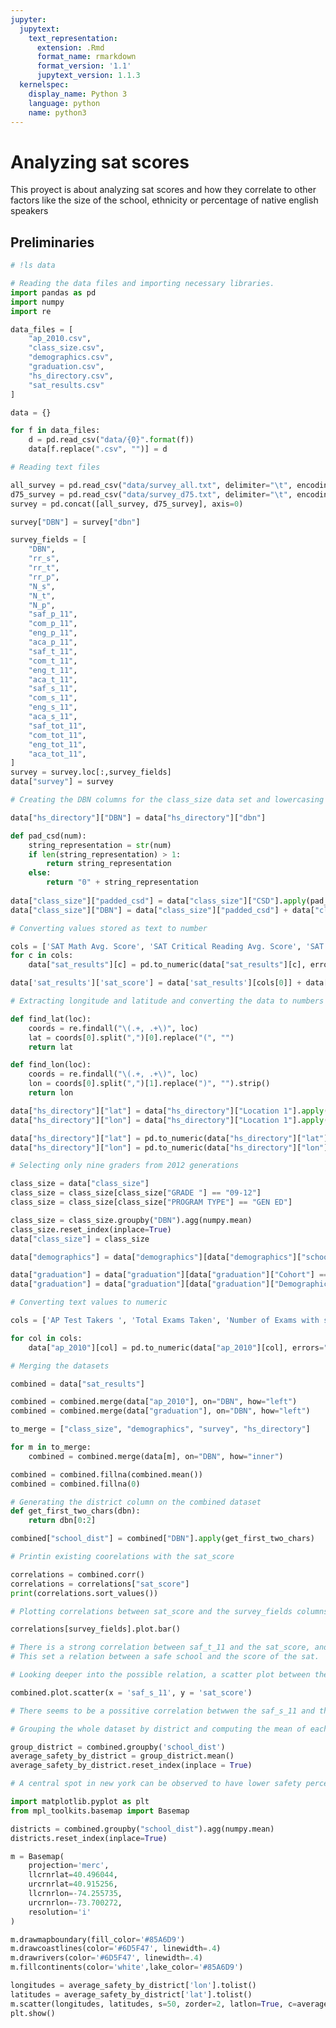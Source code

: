 ```yaml
---
jupyter:
  jupytext:
    text_representation:
      extension: .Rmd
      format_name: rmarkdown
      format_version: '1.1'
      jupytext_version: 1.1.3
  kernelspec:
    display_name: Python 3
    language: python
    name: python3
---
```


# Analyzing sat scores

This proyect is about analyzing sat scores and how they correlate to other factors like the size of the school, ethnicity or percentage of native english speakers


## Preliminaries

```python
# !ls data
```

```python
# Reading the data files and importing necessary libraries.
import pandas as pd
import numpy
import re

data_files = [
    "ap_2010.csv",
    "class_size.csv",
    "demographics.csv",
    "graduation.csv",
    "hs_directory.csv",
    "sat_results.csv"
]

data = {}

for f in data_files:
    d = pd.read_csv("data/{0}".format(f))
    data[f.replace(".csv", "")] = d
```

```python
# Reading text files 

all_survey = pd.read_csv("data/survey_all.txt", delimiter="\t", encoding='windows-1252')
d75_survey = pd.read_csv("data/survey_d75.txt", delimiter="\t", encoding='windows-1252')
survey = pd.concat([all_survey, d75_survey], axis=0)

survey["DBN"] = survey["dbn"]

survey_fields = [
    "DBN", 
    "rr_s", 
    "rr_t", 
    "rr_p", 
    "N_s", 
    "N_t", 
    "N_p", 
    "saf_p_11", 
    "com_p_11", 
    "eng_p_11", 
    "aca_p_11", 
    "saf_t_11", 
    "com_t_11", 
    "eng_t_11", 
    "aca_t_11", 
    "saf_s_11", 
    "com_s_11", 
    "eng_s_11", 
    "aca_s_11", 
    "saf_tot_11", 
    "com_tot_11", 
    "eng_tot_11", 
    "aca_tot_11",
]
survey = survey.loc[:,survey_fields]
data["survey"] = survey

```

```python
# Creating the DBN columns for the class_size data set and lowercasing the name on the hs_directory

data["hs_directory"]["DBN"] = data["hs_directory"]["dbn"]

def pad_csd(num):
    string_representation = str(num)
    if len(string_representation) > 1:
        return string_representation
    else:
        return "0" + string_representation
    
data["class_size"]["padded_csd"] = data["class_size"]["CSD"].apply(pad_csd)
data["class_size"]["DBN"] = data["class_size"]["padded_csd"] + data["class_size"]["SCHOOL CODE"]
```

```python
# Converting values stored as text to number

cols = ['SAT Math Avg. Score', 'SAT Critical Reading Avg. Score', 'SAT Writing Avg. Score']
for c in cols:
    data["sat_results"][c] = pd.to_numeric(data["sat_results"][c], errors="coerce")

data['sat_results']['sat_score'] = data['sat_results'][cols[0]] + data['sat_results'][cols[1]] + data['sat_results'][cols[2]]

```

```python
# Extracting longitude and latitude and converting the data to numbers

def find_lat(loc):
    coords = re.findall("\(.+, .+\)", loc)
    lat = coords[0].split(",")[0].replace("(", "")
    return lat

def find_lon(loc):
    coords = re.findall("\(.+, .+\)", loc)
    lon = coords[0].split(",")[1].replace(")", "").strip()
    return lon

data["hs_directory"]["lat"] = data["hs_directory"]["Location 1"].apply(find_lat)
data["hs_directory"]["lon"] = data["hs_directory"]["Location 1"].apply(find_lon)

data["hs_directory"]["lat"] = pd.to_numeric(data["hs_directory"]["lat"], errors="coerce")
data["hs_directory"]["lon"] = pd.to_numeric(data["hs_directory"]["lon"], errors="coerce")
```

```python
# Selecting only nine graders from 2012 generations

class_size = data["class_size"]
class_size = class_size[class_size["GRADE "] == "09-12"]
class_size = class_size[class_size["PROGRAM TYPE"] == "GEN ED"]

class_size = class_size.groupby("DBN").agg(numpy.mean)
class_size.reset_index(inplace=True)
data["class_size"] = class_size

data["demographics"] = data["demographics"][data["demographics"]["schoolyear"] == 20112012]

data["graduation"] = data["graduation"][data["graduation"]["Cohort"] == "2006"]
data["graduation"] = data["graduation"][data["graduation"]["Demographic"] == "Total Cohort"]
```

```python
# Converting text values to numeric

cols = ['AP Test Takers ', 'Total Exams Taken', 'Number of Exams with scores 3 4 or 5']

for col in cols:
    data["ap_2010"][col] = pd.to_numeric(data["ap_2010"][col], errors="coerce")
```

```python
# Merging the datasets

combined = data["sat_results"]

combined = combined.merge(data["ap_2010"], on="DBN", how="left")
combined = combined.merge(data["graduation"], on="DBN", how="left")

to_merge = ["class_size", "demographics", "survey", "hs_directory"]

for m in to_merge:
    combined = combined.merge(data[m], on="DBN", how="inner")

combined = combined.fillna(combined.mean())
combined = combined.fillna(0)
```

```python
# Generating the district column on the combined dataset
def get_first_two_chars(dbn):
    return dbn[0:2]

combined["school_dist"] = combined["DBN"].apply(get_first_two_chars)
```

```python
# Printin existing coorelations with the sat_score

correlations = combined.corr()
correlations = correlations["sat_score"]
print(correlations.sort_values())
```

```python
# Plotting correlations between sat_score and the survey_fields columns

correlations[survey_fields].plot.bar()
```

```python
# There is a strong correlation between saf_t_11 and the sat_score, and also between saf_s_11 and the sat score.
# This set a relation between a safe school and the score of the sat. 

# Looking deeper into the possible relation, a scatter plot between the saf_s_11 and sat_score is made

combined.plot.scatter(x = 'saf_s_11', y = 'sat_score')

# There seems to be a possitive correlation betwwen the saf_s_11 and the sat_score
```

```python
# Grouping the whole dataset by district and computing the mean of each of the columns

group_district = combined.groupby('school_dist')
average_safety_by_district = group_district.mean()
average_safety_by_district.reset_index(inplace = True)
```

```python
# A central spot in new york can be observed to have lower safety perception by the students

import matplotlib.pyplot as plt
from mpl_toolkits.basemap import Basemap

districts = combined.groupby("school_dist").agg(numpy.mean)
districts.reset_index(inplace=True)

m = Basemap(
    projection='merc', 
    llcrnrlat=40.496044, 
    urcrnrlat=40.915256, 
    llcrnrlon=-74.255735, 
    urcrnrlon=-73.700272,
    resolution='i'
)

m.drawmapboundary(fill_color='#85A6D9')
m.drawcoastlines(color='#6D5F47', linewidth=.4)
m.drawrivers(color='#6D5F47', linewidth=.4)
m.fillcontinents(color='white',lake_color='#85A6D9')

longitudes = average_safety_by_district['lon'].tolist()
latitudes = average_safety_by_district['lat'].tolist()
m.scatter(longitudes, latitudes, s=50, zorder=2, latlon=True, c=average_safety_by_district["saf_s_11"], cmap="summer")
plt.show()
```

```python

```

```python

```

